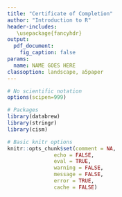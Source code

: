 ```yaml
---
title: "Certificate of Completion"
author: "Introduction to R"
header-includes: 
   \usepackage{fancyhdr}
output:
  pdf_document:
    fig_caption: false
params:
  name: NAME GOES HERE
classoption: landscape, a5paper
---
```


\pagenumbering{gobble}

\addtolength{\headheight}{1.0cm}
\pagestyle{fancyplain} 

\rhead{\begin{center}\includegraphics[height=1cm]{logo.png}\\ \href{http://databrew.cc}{www.databrew.cc}\end{center}} 

\renewcommand{\headrulewidth}{0pt} 

```r

# No scientific notation
options(scipen=999)

# Packages 
library(databrew)
library(stringr)
library(cism)

# Basic knitr options
knitr::opts_chunk$set(comment = NA, 
               echo = FALSE, 
               eval = TRUE,
               warning = FALSE, 
               message = FALSE, 
               error = TRUE, 
               cache = FALSE)
```

\begin{center}
\begin{Large}

This certificates acknowledges that 

\vspace{2mm}

\end{Large}

\begin{Huge}

```r
cat(toupper(params$name))
```

\end{Huge}


\vspace{2mm}

\begin{Large}

Successfully completed all of the requirements of the "Introduction to R" course at the Manhiça Health Research Centre (Centro de Investigação em Saude de Manhiça) from March to May, 2017. 

\end{Large}

\vfill

\end{center}


\begin{large}
This course consisted of 12 hours of in-person instruction, in addition to approximately 24 hours of assignments. Having completed this course, the aforementioned individual has a clear grasp of the fundamentals of data reading, processing, cleaning, and visualization in R, using an assortment of packages and techniques. For validation or questions, please contact \href{mailto:info@databrew.cc}{info@databrew.cc}.
\end{large}

\begin{flushright}
\begin{small}
Unique certificate identification number: `r paste0(paste0(sample(letters, 4), collapse = '.'), sample(865732:213041902, 1), sample(letters, 1), collapse = '')`.
\end{small}
\end{flushright}
